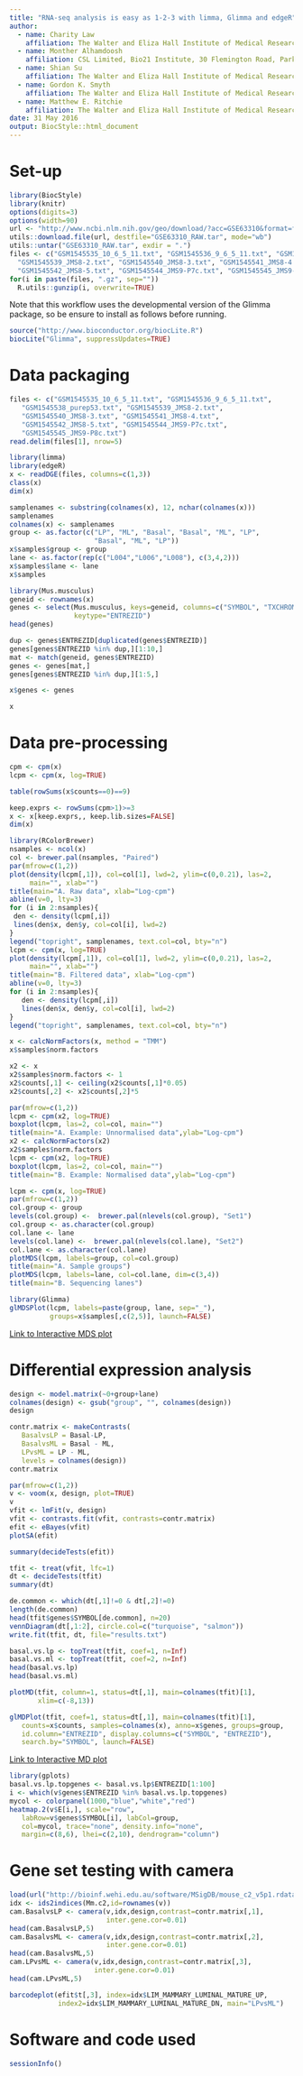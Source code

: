 ```yaml
---
title: "RNA-seq analysis is easy as 1-2-3 with limma, Glimma and edgeR"
author: 
  - name: Charity Law
    affiliation: The Walter and Eliza Hall Institute of Medical Research, 1G Royal Parade, Parkville, VIC 3052, Melbourne, Australia; Department of Medical Biology, The University of Melbourne, Parkville, VIC 3010, Melbourne, Australia
  - name: Monther Alhamdoosh
    affiliation: CSL Limited, Bio21 Institute, 30 Flemington Road, Parkville, Victoria 3010, Australia 
  - name: Shian Su
    affiliation: The Walter and Eliza Hall Institute of Medical Research, 1G Royal Parade, Parkville, VIC 3052, Melbourne, Australia
  - name: Gordon K. Smyth
    affiliation: The Walter and Eliza Hall Institute of Medical Research, 1G Royal Parade, Parkville, VIC 3052, Melbourne, Australia; School of Mathematics and Statistics, The University of Melbourne, Parkville, VIC 3010, Melbourne, Australia
  - name: Matthew E. Ritchie
    affiliation: The Walter and Eliza Hall Institute of Medical Research, 1G Royal Parade, Parkville, VIC 3052, Melbourne, Australia; Department of Medical Biology, The University of Melbourne, Parkville, VIC 3010, Melbourne, Australia; School of Mathematics and Statistics, The University of Melbourne, Parkville, VIC 3010, Melbourne, Australia\
date: 31 May 2016
output: BiocStyle::html_document
---
```


# Set-up

```r
library(BiocStyle)
library(knitr)
options(digits=3)
options(width=90)
url <- "http://www.ncbi.nlm.nih.gov/geo/download/?acc=GSE63310&format=file"
utils::download.file(url, destfile="GSE63310_RAW.tar", mode="wb") 
utils::untar("GSE63310_RAW.tar", exdir = ".")
files <- c("GSM1545535_10_6_5_11.txt", "GSM1545536_9_6_5_11.txt", "GSM1545538_purep53.txt",
  "GSM1545539_JMS8-2.txt", "GSM1545540_JMS8-3.txt", "GSM1545541_JMS8-4.txt",
  "GSM1545542_JMS8-5.txt", "GSM1545544_JMS9-P7c.txt", "GSM1545545_JMS9-P8c.txt")
for(i in paste(files, ".gz", sep=""))
  R.utils::gunzip(i, overwrite=TRUE)
```

Note that this workflow uses the developmental version of the Glimma package, so be ensure to install as follows before running.

```r
source("http://www.bioconductor.org/biocLite.R")
biocLite("Glimma", suppressUpdates=TRUE)
```

# Data packaging

```r
files <- c("GSM1545535_10_6_5_11.txt", "GSM1545536_9_6_5_11.txt", 
   "GSM1545538_purep53.txt", "GSM1545539_JMS8-2.txt", 
   "GSM1545540_JMS8-3.txt", "GSM1545541_JMS8-4.txt", 
   "GSM1545542_JMS8-5.txt", "GSM1545544_JMS9-P7c.txt", 
   "GSM1545545_JMS9-P8c.txt")
read.delim(files[1], nrow=5)
```

```r
library(limma)
library(edgeR)
x <- readDGE(files, columns=c(1,3))
class(x)
dim(x)
```

```r
samplenames <- substring(colnames(x), 12, nchar(colnames(x)))
samplenames
colnames(x) <- samplenames
group <- as.factor(c("LP", "ML", "Basal", "Basal", "ML", "LP", 
                     "Basal", "ML", "LP"))
x$samples$group <- group
lane <- as.factor(rep(c("L004","L006","L008"), c(3,4,2)))
x$samples$lane <- lane
x$samples
```

```r
library(Mus.musculus)
geneid <- rownames(x)
genes <- select(Mus.musculus, keys=geneid, columns=c("SYMBOL", "TXCHROM"), 
                keytype="ENTREZID")
head(genes)
```

```r
dup <- genes$ENTREZID[duplicated(genes$ENTREZID)]
genes[genes$ENTREZID %in% dup,][1:10,]
mat <- match(geneid, genes$ENTREZID)
genes <- genes[mat,]
genes[genes$ENTREZID %in% dup,][1:5,]
```

```r
x$genes <- genes
```

```r
x
```

# Data pre-processing

```r
cpm <- cpm(x)
lcpm <- cpm(x, log=TRUE)
```

```r
table(rowSums(x$counts==0)==9)
```

```r
keep.exprs <- rowSums(cpm>1)>=3
x <- x[keep.exprs,, keep.lib.sizes=FALSE]
dim(x)
```

```r
library(RColorBrewer)
nsamples <- ncol(x)
col <- brewer.pal(nsamples, "Paired")
par(mfrow=c(1,2))
plot(density(lcpm[,1]), col=col[1], lwd=2, ylim=c(0,0.21), las=2, 
     main="", xlab="")
title(main="A. Raw data", xlab="Log-cpm")
abline(v=0, lty=3)
for (i in 2:nsamples){
 den <- density(lcpm[,i])
 lines(den$x, den$y, col=col[i], lwd=2)
}
legend("topright", samplenames, text.col=col, bty="n")
lcpm <- cpm(x, log=TRUE)
plot(density(lcpm[,1]), col=col[1], lwd=2, ylim=c(0,0.21), las=2, 
     main="", xlab="")
title(main="B. Filtered data", xlab="Log-cpm")
abline(v=0, lty=3)
for (i in 2:nsamples){
   den <- density(lcpm[,i])
   lines(den$x, den$y, col=col[i], lwd=2)
}
legend("topright", samplenames, text.col=col, bty="n")
```

```r
x <- calcNormFactors(x, method = "TMM")
x$samples$norm.factors
```

```r
x2 <- x
x2$samples$norm.factors <- 1
x2$counts[,1] <- ceiling(x2$counts[,1]*0.05)
x2$counts[,2] <- x2$counts[,2]*5
```

```r
par(mfrow=c(1,2))
lcpm <- cpm(x2, log=TRUE)
boxplot(lcpm, las=2, col=col, main="")
title(main="A. Example: Unnormalised data",ylab="Log-cpm")
x2 <- calcNormFactors(x2)  
x2$samples$norm.factors
lcpm <- cpm(x2, log=TRUE)
boxplot(lcpm, las=2, col=col, main="")
title(main="B. Example: Normalised data",ylab="Log-cpm")
```

```r
lcpm <- cpm(x, log=TRUE)
par(mfrow=c(1,2))
col.group <- group
levels(col.group) <-  brewer.pal(nlevels(col.group), "Set1")
col.group <- as.character(col.group)
col.lane <- lane
levels(col.lane) <-  brewer.pal(nlevels(col.lane), "Set2")
col.lane <- as.character(col.lane)
plotMDS(lcpm, labels=group, col=col.group)
title(main="A. Sample groups")
plotMDS(lcpm, labels=lane, col=col.lane, dim=c(3,4))
title(main="B. Sequencing lanes")
```

```r
library(Glimma)
glMDSPlot(lcpm, labels=paste(group, lane, sep="_"), 
          groups=x$samples[,c(2,5)], launch=FALSE)
```

[Link to Interactive MDS plot](glimma-plots/MDS-Plot.html)

# Differential expression analysis

```r
design <- model.matrix(~0+group+lane)
colnames(design) <- gsub("group", "", colnames(design))
design
```

```r
contr.matrix <- makeContrasts(
   BasalvsLP = Basal-LP, 
   BasalvsML = Basal - ML, 
   LPvsML = LP - ML, 
   levels = colnames(design))
contr.matrix
```

```r
par(mfrow=c(1,2))
v <- voom(x, design, plot=TRUE)
v
vfit <- lmFit(v, design)
vfit <- contrasts.fit(vfit, contrasts=contr.matrix)
efit <- eBayes(vfit)
plotSA(efit)
```

```r
summary(decideTests(efit))
```

```r
tfit <- treat(vfit, lfc=1)
dt <- decideTests(tfit)
summary(dt)
```

```r
de.common <- which(dt[,1]!=0 & dt[,2]!=0)
length(de.common)
head(tfit$genes$SYMBOL[de.common], n=20)
vennDiagram(dt[,1:2], circle.col=c("turquoise", "salmon"))
write.fit(tfit, dt, file="results.txt")
```

```r
basal.vs.lp <- topTreat(tfit, coef=1, n=Inf)
basal.vs.ml <- topTreat(tfit, coef=2, n=Inf)
head(basal.vs.lp)
head(basal.vs.ml)
```

```r
plotMD(tfit, column=1, status=dt[,1], main=colnames(tfit)[1], 
       xlim=c(-8,13))
```

```r
glMDPlot(tfit, coef=1, status=dt[,1], main=colnames(tfit)[1],
   counts=x$counts, samples=colnames(x), anno=x$genes, groups=group,
   id.column="ENTREZID", display.columns=c("SYMBOL", "ENTREZID"), 
   search.by="SYMBOL", launch=FALSE)
```

[Link to Interactive MD plot](glimma-plots/MD-Plot.html)

```r
library(gplots)
basal.vs.lp.topgenes <- basal.vs.lp$ENTREZID[1:100]
i <- which(v$genes$ENTREZID %in% basal.vs.lp.topgenes)
mycol <- colorpanel(1000,"blue","white","red")
heatmap.2(v$E[i,], scale="row",
   labRow=v$genes$SYMBOL[i], labCol=group, 
   col=mycol, trace="none", density.info="none", 
   margin=c(8,6), lhei=c(2,10), dendrogram="column")
```

# Gene set testing with camera

```r
load(url("http://bioinf.wehi.edu.au/software/MSigDB/mouse_c2_v5p1.rdata"))
idx <- ids2indices(Mm.c2,id=rownames(v))
cam.BasalvsLP <- camera(v,idx,design,contrast=contr.matrix[,1],
                        inter.gene.cor=0.01)
head(cam.BasalvsLP,5)
cam.BasalvsML <- camera(v,idx,design,contrast=contr.matrix[,2],
                        inter.gene.cor=0.01)
head(cam.BasalvsML,5)
cam.LPvsML <- camera(v,idx,design,contrast=contr.matrix[,3],
                     inter.gene.cor=0.01)
head(cam.LPvsML,5)
```

```r
barcodeplot(efit$t[,3], index=idx$LIM_MAMMARY_LUMINAL_MATURE_UP, 
            index2=idx$LIM_MAMMARY_LUMINAL_MATURE_DN, main="LPvsML")
```

# Software and code used

```r
sessionInfo()
```

